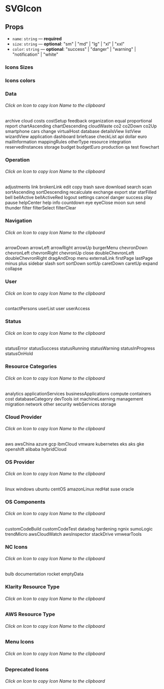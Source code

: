 
<Meta title="Components/SVGIcon" component={SVGIcon} />

# SVGIcon

## Props

- `name`: `string` — **required**
- `size`: `string` — **optional**: "sm" | "md" | "lg" | "xl" | "xxl"
- `color`: `string` — **optional**: "success" | "danger" | "warning" | "notification" | "white"

### Icons Sizes

<Canvas>
  <Story name="size">
    <Flex justifyContent="space-evenly">
      <SVGIcon name="dashboard" size="sm" />
      <SVGIcon name="dashboard" />
      <SVGIcon name="dashboard" size="lg" />
      <SVGIcon name="dashboard" size="xl" />
      <SVGIcon name="dashboard" size="xxl" />
    </Flex>
  </Story>
</Canvas>

### Icons colors

<Canvas>
  <Story name="colors">
    <Flex justifyContent="space-evenly">
      <SVGIcon name="dashboard" />
      <SVGIcon name="dashboard" color="success" />
      <SVGIcon name="dashboard" color="danger" />
      <SVGIcon name="dashboard" color="warning" />
      <SVGIcon name="dashboard" color="notification" />
    </Flex>
  </Story>
</Canvas>

### Data

###### Click on Icon to copy Icon Name to the clipboard

<Canvas>
  <Story name="data">
    <Flex justifyContent="space-evenly">
      <CopyToClipboard text="archive">
        <Flex flexDirection="column">
          <SVGIcon name="archive" />
          <Text size="xs" mt=".25rem">
            archive
          </Text>
        </Flex>
      </CopyToClipboard>
      <CopyToClipboard text="cloud">
        <Flex flexDirection="column">
          <SVGIcon name="cloud" />
          <Text size="xs" mt=".25rem">
            cloud
          </Text>
        </Flex>
      </CopyToClipboard>
      <CopyToClipboard text="costs">
        <Flex flexDirection="column">
          <SVGIcon name="costs" />
          <Text size="xs" mt=".25rem">
            costs
          </Text>
        </Flex>
      </CopyToClipboard>
      <CopyToClipboard text="costSetup">
        <Flex flexDirection="column">
          <SVGIcon name="costSetup" />
          <Text size="xs" mt=".25rem">
            costSetup
          </Text>
        </Flex>
      </CopyToClipboard>
      <CopyToClipboard text="feedback">
        <Flex flexDirection="column">
          <SVGIcon name="feedback" />
          <Text size="xs" mt=".25rem">
            feedback
          </Text>
        </Flex>
      </CopyToClipboard>
      <CopyToClipboard text="organization">
        <Flex flexDirection="column">
          <SVGIcon name="organization" />
          <Text size="xs" mt=".25rem">
            organization
          </Text>
        </Flex>
      </CopyToClipboard>
      <CopyToClipboard text="equal">
        <Flex flexDirection="column">
          <SVGIcon name="equal" />
          <Text size="xs" mt=".25rem">
            equal
          </Text>
        </Flex>
      </CopyToClipboard>
      <CopyToClipboard text="proportional">
        <Flex flexDirection="column">
          <SVGIcon name="proportional" />
          <Text size="xs" mt=".25rem">
            proportional
          </Text>
        </Flex>
      </CopyToClipboard>
      <CopyToClipboard text="report">
        <Flex flexDirection="column">
          <SVGIcon name="report" />
          <Text size="xs" mt=".25rem">
            report
          </Text>
        </Flex>
      </CopyToClipboard>
      <CopyToClipboard text="chartAscending">
        <Flex flexDirection="column">
          <SVGIcon name="chartAscending" />
          <Text size="xs" mt=".25rem">
            chartAscending
          </Text>
        </Flex>
      </CopyToClipboard>
    </Flex>
    <Flex justifyContent="space-evenly">
      <CopyToClipboard text="chartDescending">
        <Flex flexDirection="column">
          <SVGIcon name="chartDescending" />
          <Text size="xs" mt=".25rem">
            chartDescending
          </Text>
        </Flex>
      </CopyToClipboard>
      <CopyToClipboard text="cloudWaste">
        <Flex flexDirection="column">
          <SVGIcon name="cloudWaste" />
          <Text size="xs" mt=".25rem">
            cloudWaste
          </Text>
        </Flex>
      </CopyToClipboard>
      <CopyToClipboard text="co2">
        <Flex flexDirection="column">
          <SVGIcon name="co2" />
          <Text size="xs" mt=".25rem">
            co2
          </Text>
        </Flex>
      </CopyToClipboard>
      <CopyToClipboard text="co2Down">
        <Flex flexDirection="column">
          <SVGIcon name="co2Down" />
          <Text size="xs" mt=".25rem">
            co2Down
          </Text>
        </Flex>
      </CopyToClipboard>
      <CopyToClipboard text="co2Up">
        <Flex flexDirection="column">
          <SVGIcon name="co2Up" />
          <Text size="xs" mt=".25rem">
            co2Up
          </Text>
        </Flex>
      </CopyToClipboard>
      <CopyToClipboard text="smartphone">
        <Flex flexDirection="column">
          <SVGIcon name="smartphone" />
          <Text size="xs" mt=".25rem">
            smartphone
          </Text>
        </Flex>
      </CopyToClipboard>
      <CopyToClipboard text="cars">
        <Flex flexDirection="column">
          <SVGIcon name="cars" />
          <Text size="xs" mt=".25rem">
            cars
          </Text>
        </Flex>
      </CopyToClipboard>
      <CopyToClipboard text="change">
        <Flex flexDirection="column">
          <SVGIcon name="change" />
          <Text size="xs" mt=".25rem">
            change
          </Text>
        </Flex>
      </CopyToClipboard>
      <CopyToClipboard text="virtualHost">
        <Flex flexDirection="column">
          <SVGIcon name="virtualHost" />
          <Text size="xs" mt=".25rem">
            virtualHost
          </Text>
        </Flex>
      </CopyToClipboard>
      <CopyToClipboard text="database">
        <Flex flexDirection="column">
          <SVGIcon name="database" />
          <Text size="xs" mt=".25rem">
            database
          </Text>
        </Flex>
      </CopyToClipboard>
    </Flex>
    <Flex justifyContent="space-evenly">
      <CopyToClipboard text="detailsView">
        <Flex flexDirection="column">
          <SVGIcon name="detailsView" />
          <Text size="xs" mt=".25rem">
            detailsView
          </Text>
        </Flex>
      </CopyToClipboard>
      <CopyToClipboard text="listView">
        <Flex flexDirection="column">
          <SVGIcon name="listView" />
          <Text size="xs" mt=".25rem">
            listView
          </Text>
        </Flex>
      </CopyToClipboard>
      <CopyToClipboard text="wizardView">
        <Flex flexDirection="column">
          <SVGIcon name="wizardView" />
          <Text size="xs" mt=".25rem">
            wizardView
          </Text>
        </Flex>
      </CopyToClipboard>
      <CopyToClipboard text="application">
        <Flex flexDirection="column">
          <SVGIcon name="application" />
          <Text size="xs" mt=".25rem">
            application
          </Text>
        </Flex>
      </CopyToClipboard>
      <CopyToClipboard text="dashboard">
        <Flex flexDirection="column">
          <SVGIcon name="dashboard" />
          <Text size="xs" mt=".25rem">
            dashboard
          </Text>
        </Flex>
      </CopyToClipboard>
      <CopyToClipboard text="briefcase">
        <Flex flexDirection="column">
          <SVGIcon name="briefcase" />
          <Text size="xs" mt=".25rem">
            briefcase
          </Text>
        </Flex>
      </CopyToClipboard>
      <CopyToClipboard text="checkList">
        <Flex flexDirection="column">
          <SVGIcon name="checkList" />
          <Text size="xs" mt=".25rem">
            checkList
          </Text>
        </Flex>
      </CopyToClipboard>
      <CopyToClipboard text="api">
        <Flex flexDirection="column">
          <SVGIcon name="api" />
          <Text size="xs" mt=".25rem">
            api
          </Text>
        </Flex>
      </CopyToClipboard>
      <CopyToClipboard text="dollar">
        <Flex flexDirection="column">
          <SVGIcon name="dollar" />
          <Text size="xs" mt=".25rem">
            dollar
          </Text>
        </Flex>
      </CopyToClipboard>
      <CopyToClipboard text="euro">
        <Flex flexDirection="column">
          <SVGIcon name="euro" />
          <Text size="xs" mt=".25rem">
            euro
          </Text>
        </Flex>
      </CopyToClipboard>
    </Flex>
    <Flex justifyContent="space-evenly">
      <CopyToClipboard text="mailInformation">
        <Flex flexDirection="column">
          <SVGIcon name="mailInformation" />
          <Text size="xs" mt=".25rem">
            mailInformation
          </Text>
        </Flex>
      </CopyToClipboard>
      <CopyToClipboard text="mappingRules">
        <Flex flexDirection="column">
          <SVGIcon name="mappingRules" />
          <Text size="xs" mt=".25rem">
            mappingRules
          </Text>
        </Flex>
      </CopyToClipboard>
      <CopyToClipboard text="otherType">
        <Flex flexDirection="column">
          <SVGIcon name="otherType" />
          <Text size="xs" mt=".25rem">
            otherType
          </Text>
        </Flex>
      </CopyToClipboard>
      <CopyToClipboard text="resource">
        <Flex flexDirection="column">
          <SVGIcon name="resource" />
          <Text size="xs" mt=".25rem">
            resource
          </Text>
        </Flex>
      </CopyToClipboard>
      <CopyToClipboard text="integration">
        <Flex flexDirection="column">
          <SVGIcon name="integration" />
          <Text size="xs" mt=".25rem">
            integration
          </Text>
        </Flex>
      </CopyToClipboard>
      <CopyToClipboard text="reservedInstances">
        <Flex flexDirection="column">
          <SVGIcon name="reservedInstances" />
          <Text size="xs" mt=".25rem">
            reservedInstances
          </Text>
        </Flex>
      </CopyToClipboard>
      <CopyToClipboard text="storage">
        <Flex flexDirection="column">
          <SVGIcon name="storage" />
          <Text size="xs" mt=".25rem">
            storage
          </Text>
        </Flex>
      </CopyToClipboard>
      <CopyToClipboard text="budget">
        <Flex flexDirection="column">
          <SVGIcon name="budget" />
          <Text size="xs" mt=".25rem">
            budget
          </Text>
        </Flex>
      </CopyToClipboard>
      <CopyToClipboard text="budgetEuro">
        <Flex flexDirection="column">
          <SVGIcon name="budgetEuro" />
          <Text size="xs" mt=".25rem">
            budgetEuro
          </Text>
        </Flex>
      </CopyToClipboard>
      <CopyToClipboard text="production">
        <Flex flexDirection="column">
          <SVGIcon name="production" />
          <Text size="xs" mt=".25rem">
            production
          </Text>
        </Flex>
      </CopyToClipboard>
    </Flex>
    <Flex justifyContent="space-evenly">
      <CopyToClipboard text="qa">
        <Flex flexDirection="column">
          <SVGIcon name="qa" />
          <Text size="xs" mt=".25rem">
            qa
          </Text>
        </Flex>
      </CopyToClipboard>
      <CopyToClipboard text="test">
        <Flex flexDirection="column">
          <SVGIcon name="test" />
          <Text size="xs" mt=".25rem">
            test
          </Text>
        </Flex>
      </CopyToClipboard>
      <CopyToClipboard text="flowchart">
        <Flex flexDirection="column">
          <SVGIcon name="flowchart" />
          <Text size="xs" mt=".25rem">
            flowchart
          </Text>
        </Flex>
      </CopyToClipboard>
    </Flex>
  </Story>
</Canvas>

### Operation

###### Click on Icon to copy Icon Name to the clipboard

<Canvas>
  <Story name="formatting">
    <Flex justifyContent="space-evenly">
      <CopyToClipboard text="adjustments">
        <Flex flexDirection="column">
          <SVGIcon name="adjustments" />
          <Text size="xs" mt=".25rem">
            adjustments
          </Text>
        </Flex>
      </CopyToClipboard>
      <CopyToClipboard text="link">
        <Flex flexDirection="column">
          <SVGIcon name="link" />
          <Text size="xs" mt=".25rem">
            link
          </Text>
        </Flex>
      </CopyToClipboard>
      <CopyToClipboard text="brokenLink">
        <Flex flexDirection="column">
          <SVGIcon name="brokenLink" />
          <Text size="xs" mt=".25rem">
            brokenLink
          </Text>
        </Flex>
      </CopyToClipboard>
      <CopyToClipboard text="edit">
        <Flex flexDirection="column">
          <SVGIcon name="edit" />
          <Text size="xs" mt=".25rem">
            edit
          </Text>
        </Flex>
      </CopyToClipboard>
      <CopyToClipboard text="copy">
        <Flex flexDirection="column">
          <SVGIcon name="copy" />
          <Text size="xs" mt=".25rem">
            copy
          </Text>
        </Flex>
      </CopyToClipboard>
      <CopyToClipboard text="trash">
        <Flex flexDirection="column">
          <SVGIcon name="trash" />
          <Text size="xs" mt=".25rem">
            trash
          </Text>
        </Flex>
      </CopyToClipboard>
      <CopyToClipboard text="save">
        <Flex flexDirection="column">
          <SVGIcon name="save" />
          <Text size="xs" mt=".25rem">
            save
          </Text>
        </Flex>
      </CopyToClipboard>
      <CopyToClipboard text="download">
        <Flex flexDirection="column">
          <SVGIcon name="download" />
          <Text size="xs" mt=".25rem">
            download
          </Text>
        </Flex>
      </CopyToClipboard>
      <CopyToClipboard text="search">
        <Flex flexDirection="column">
          <SVGIcon name="search" />
          <Text size="xs" mt=".25rem">
            search
          </Text>
        </Flex>
      </CopyToClipboard>
      <CopyToClipboard text="scan">
        <Flex flexDirection="column">
          <SVGIcon name="scan" />
          <Text size="xs" mt=".25rem">
            scan
          </Text>
        </Flex>
      </CopyToClipboard>
    </Flex>
    <Flex justifyContent="space-evenly">
      <CopyToClipboard text="sortAscending">
        <Flex flexDirection="column">
          <SVGIcon name="sortAscending" />
          <Text size="xs" mt=".25rem">
            sortAscending
          </Text>
        </Flex>
      </CopyToClipboard>
      <CopyToClipboard text="sortDescending">
        <Flex flexDirection="column">
          <SVGIcon name="sortDescending" />
          <Text size="xs" mt=".25rem">
            sortDescending
          </Text>
        </Flex>
      </CopyToClipboard>
      <CopyToClipboard text="recalculate">
        <Flex flexDirection="column">
          <SVGIcon name="recalculate" />
          <Text size="xs" mt=".25rem">
            recalculate
          </Text>
        </Flex>
      </CopyToClipboard>
      <CopyToClipboard text="exchange">
        <Flex flexDirection="column">
          <SVGIcon name="exchange" />
          <Text size="xs" mt=".25rem">
            exchange
          </Text>
        </Flex>
      </CopyToClipboard>
      <CopyToClipboard text="export">
        <Flex flexDirection="column">
          <SVGIcon name="export" />
          <Text size="xs" mt=".25rem">
            export
          </Text>
        </Flex>
      </CopyToClipboard>
      <CopyToClipboard text="star">
        <Flex flexDirection="column">
          <SVGIcon name="star" />
          <Text size="xs" mt=".25rem">
            star
          </Text>
        </Flex>
      </CopyToClipboard>
      <CopyToClipboard text="starFilled">
        <Flex flexDirection="column">
          <SVGIcon name="starFilled" />
          <Text size="xs" mt=".25rem">
            starFilled
          </Text>
        </Flex>
      </CopyToClipboard>
      <CopyToClipboard text="bell">
        <Flex flexDirection="column">
          <SVGIcon name="bell" />
          <Text size="xs" mt=".25rem">
            bell
          </Text>
        </Flex>
      </CopyToClipboard>
      <CopyToClipboard text="bellActive">
        <Flex flexDirection="column">
          <SVGIcon name="bellActive" />
          <Text size="xs" mt=".25rem">
            bellActive
          </Text>
        </Flex>
      </CopyToClipboard>
      <CopyToClipboard text="bellActiveRed">
        <Flex flexDirection="column">
          <SVGIcon name="bellActiveRed" />
          <Text size="xs" mt=".25rem">
            bellActiveRed
          </Text>
        </Flex>
      </CopyToClipboard>
    </Flex>
    <Flex justifyContent="space-evenly">
      <CopyToClipboard text="logout">
        <Flex flexDirection="column">
          <SVGIcon name="logout" />
          <Text size="xs" mt=".25rem">
            logout
          </Text>
        </Flex>
      </CopyToClipboard>
      <CopyToClipboard text="settings">
        <Flex flexDirection="column">
          <SVGIcon name="settings" />
          <Text size="xs" mt=".25rem">
            settings
          </Text>
        </Flex>
      </CopyToClipboard>
      <CopyToClipboard text="cancel">
        <Flex flexDirection="column">
          <SVGIcon name="cancel" />
          <Text size="xs" mt=".25rem">
            cancel
          </Text>
        </Flex>
      </CopyToClipboard>
      <CopyToClipboard text="danger">
        <Flex flexDirection="column">
          <SVGIcon name="danger" />
          <Text size="xs" mt=".25rem">
            danger
          </Text>
        </Flex>
      </CopyToClipboard>
      <CopyToClipboard text="success">
        <Flex flexDirection="column">
          <SVGIcon name="success" />
          <Text size="xs" mt=".25rem">
            success
          </Text>
        </Flex>
      </CopyToClipboard>
      <CopyToClipboard text="play">
        <Flex flexDirection="column">
          <SVGIcon name="play" />
          <Text size="xs" mt=".25rem">
            play
          </Text>
        </Flex>
      </CopyToClipboard>
      <CopyToClipboard text="pause">
        <Flex flexDirection="column">
          <SVGIcon name="pause" />
          <Text size="xs" mt=".25rem">
            pause
          </Text>
        </Flex>
      </CopyToClipboard>
      <CopyToClipboard text="helpCenter">
        <Flex flexDirection="column">
          <SVGIcon name="helpCenter" />
          <Text size="xs" mt=".25rem">
            helpCenter
          </Text>
        </Flex>
      </CopyToClipboard>
      <CopyToClipboard text="help">
        <Flex flexDirection="column">
          <SVGIcon name="help" />
          <Text size="xs" mt=".25rem">
            help
          </Text>
        </Flex>
      </CopyToClipboard>
      <CopyToClipboard text="info">
        <Flex flexDirection="column">
          <SVGIcon name="info" />
          <Text size="xs" mt=".25rem">
            info
          </Text>
        </Flex>
      </CopyToClipboard>
    </Flex>
    <Flex justifyContent="space-evenly">
      <CopyToClipboard text="countdown">
        <Flex flexDirection="column">
          <SVGIcon name="countdown" />
          <Text size="xs" mt=".25rem">
            countdown
          </Text>
        </Flex>
      </CopyToClipboard>
      <CopyToClipboard text="eye">
        <Flex flexDirection="column">
          <SVGIcon name="eye" />
          <Text size="xs" mt=".25rem">
            eye
          </Text>
        </Flex>
      </CopyToClipboard>
      <CopyToClipboard text="eyeClose">
        <Flex flexDirection="column">
          <SVGIcon name="eyeClose" />
          <Text size="xs" mt=".25rem">
            eyeClose
          </Text>
        </Flex>
      </CopyToClipboard>
      <CopyToClipboard text="moon">
        <Flex flexDirection="column">
          <SVGIcon name="moon" />
          <Text size="xs" mt=".25rem">
            moon
          </Text>
        </Flex>
      </CopyToClipboard>
      <CopyToClipboard text="sun">
        <Flex flexDirection="column">
          <SVGIcon name="sun" />
          <Text size="xs" mt=".25rem">
            sun
          </Text>
        </Flex>
      </CopyToClipboard>
      <CopyToClipboard text="send">
        <Flex flexDirection="column">
          <SVGIcon name="send" />
          <Text size="xs" mt=".25rem">
            send
          </Text>
        </Flex>
      </CopyToClipboard>
      <CopyToClipboard text="thunder">
        <Flex flexDirection="column">
          <SVGIcon name="thunder" />
          <Text size="xs" mt=".25rem">
            thunder
          </Text>
        </Flex>
      </CopyToClipboard>
      <CopyToClipboard text="filter">
        <Flex flexDirection="column">
          <SVGIcon name="filter" />
          <Text size="xs" mt=".25rem">
            filter
          </Text>
        </Flex>
      </CopyToClipboard>
      <CopyToClipboard text="filterSelect">
        <Flex flexDirection="column">
          <SVGIcon name="filterSelect" />
          <Text size="xs" mt=".25rem">
            filterSelect
          </Text>
        </Flex>
      </CopyToClipboard>
      <CopyToClipboard text="filterClear">
        <Flex flexDirection="column">
          <SVGIcon name="filterClear" />
          <Text size="xs" mt=".25rem">
            filterClear
          </Text>
        </Flex>
      </CopyToClipboard>
    </Flex>
  </Story>
</Canvas>

### Navigation

###### Click on Icon to copy Icon Name to the clipboard

<Canvas>
  <Story name="navigation">
    <Flex justifyContent="space-evenly">
      <CopyToClipboard text="arrowDown">
        <Flex flexDirection="column">
          <SVGIcon name="arrowDown" />
          <Text size="xs" mt=".25rem">
            arrowDown
          </Text>
        </Flex>
      </CopyToClipboard>
      <CopyToClipboard text="arrowLeft">
        <Flex flexDirection="column">
          <SVGIcon name="arrowLeft" />
          <Text size="xs" mt=".25rem">
            arrowLeft
          </Text>
        </Flex>
      </CopyToClipboard>
      <CopyToClipboard text="arrowRight">
        <Flex flexDirection="column">
          <SVGIcon name="arrowRight" />
          <Text size="xs" mt=".25rem">
            arrowRight
          </Text>
        </Flex>
      </CopyToClipboard>
      <CopyToClipboard text="arrowUp">
        <Flex flexDirection="column">
          <SVGIcon name="arrowUp" />
          <Text size="xs" mt=".25rem">
            arrowUp
          </Text>
        </Flex>
      </CopyToClipboard>
      <CopyToClipboard text="burgerMenu">
        <Flex flexDirection="column">
          <SVGIcon name="burgerMenu" />
          <Text size="xs" mt=".25rem">
            burgerMenu
          </Text>
        </Flex>
      </CopyToClipboard>
      <CopyToClipboard text="chevronDown">
        <Flex flexDirection="column">
          <SVGIcon name="chevronDown" />
          <Text size="xs" mt=".25rem">
            chevronDown
          </Text>
        </Flex>
      </CopyToClipboard>
      <CopyToClipboard text="chevronLeft">
        <Flex flexDirection="column">
          <SVGIcon name="chevronLeft" />
          <Text size="xs" mt=".25rem">
            chevronLeft
          </Text>
        </Flex>
      </CopyToClipboard>
      <CopyToClipboard text="chevronRight">
        <Flex flexDirection="column">
          <SVGIcon name="chevronRight" />
          <Text size="xs" mt=".25rem">
            chevronRight
          </Text>
        </Flex>
      </CopyToClipboard>
      <CopyToClipboard text="chevronUp">
        <Flex flexDirection="column">
          <SVGIcon name="chevronUp" />
          <Text size="xs" mt=".25rem">
            chevronUp
          </Text>
        </Flex>
      </CopyToClipboard>
      <CopyToClipboard text="close">
        <Flex flexDirection="column">
          <SVGIcon name="close" />
          <Text size="xs" mt=".25rem">
            close
          </Text>
        </Flex>
      </CopyToClipboard>
    </Flex>
    <Flex justifyContent="space-evenly">
      <CopyToClipboard text="doubleChevronLeft">
        <Flex flexDirection="column">
          <SVGIcon name="doubleChevronLeft" />
          <Text size="xs" mt=".25rem">
            doubleChevronLeft
          </Text>
        </Flex>
      </CopyToClipboard>
      <CopyToClipboard text="doubleChevronRight">
        <Flex flexDirection="column">
          <SVGIcon name="doubleChevronRight" />
          <Text size="xs" mt=".25rem">
            doubleChevronRight
          </Text>
        </Flex>
      </CopyToClipboard>
      <CopyToClipboard text="dragAndDrop">
        <Flex flexDirection="column">
          <SVGIcon name="dragAndDrop" />
          <Text size="xs" mt=".25rem">
            dragAndDrop
          </Text>
        </Flex>
      </CopyToClipboard>
      <CopyToClipboard text="menu">
        <Flex flexDirection="column">
          <SVGIcon name="menu" />
          <Text size="xs" mt=".25rem">
            menu
          </Text>
        </Flex>
      </CopyToClipboard>
      <CopyToClipboard text="externalLink">
        <Flex flexDirection="column">
          <SVGIcon name="externalLink" />
          <Text size="xs" mt=".25rem">
            externalLink
          </Text>
        </Flex>
      </CopyToClipboard>
      <CopyToClipboard text="firstPage">
        <Flex flexDirection="column">
          <SVGIcon name="firstPage" />
          <Text size="xs" mt=".25rem">
            firstPage
          </Text>
        </Flex>
      </CopyToClipboard>
      <CopyToClipboard text="lastPage">
        <Flex flexDirection="column">
          <SVGIcon name="lastPage" />
          <Text size="xs" mt=".25rem">
            lastPage
          </Text>
        </Flex>
      </CopyToClipboard>
      <CopyToClipboard text="minus">
        <Flex flexDirection="column">
          <SVGIcon name="minus" />
          <Text size="xs" mt=".25rem">
            minus
          </Text>
        </Flex>
      </CopyToClipboard>
      <CopyToClipboard text="plus">
        <Flex flexDirection="column">
          <SVGIcon name="plus" />
          <Text size="xs" mt=".25rem">
            plus
          </Text>
        </Flex>
      </CopyToClipboard>
      <CopyToClipboard text="sidebar">
        <Flex flexDirection="column">
          <SVGIcon name="sidebar" />
          <Text size="xs" mt=".25rem">
            sidebar
          </Text>
        </Flex>
      </CopyToClipboard>
    </Flex>
    <Flex justifyContent="space-evenly">
      <CopyToClipboard text="slash">
        <Flex flexDirection="column">
          <SVGIcon name="slash" />
          <Text size="xs" mt=".25rem">
            slash
          </Text>
        </Flex>
      </CopyToClipboard>
      <CopyToClipboard text="sort">
        <Flex flexDirection="column">
          <SVGIcon name="sort" />
          <Text size="xs" mt=".25rem">
            sort
          </Text>
        </Flex>
      </CopyToClipboard>
      <CopyToClipboard text="sortDown">
        <Flex flexDirection="column">
          <SVGIcon name="sortDown" />
          <Text size="xs" mt=".25rem">
            sortDown
          </Text>
        </Flex>
      </CopyToClipboard>
      <CopyToClipboard text="sortUp">
        <Flex flexDirection="column">
          <SVGIcon name="sortUp" />
          <Text size="xs" mt=".25rem">
            sortUp
          </Text>
        </Flex>
      </CopyToClipboard>
      <CopyToClipboard text="caretDown">
        <Flex flexDirection="column">
          <SVGIcon name="caretDown" />
          <Text size="xs" mt=".25rem">
            caretDown
          </Text>
        </Flex>
      </CopyToClipboard>
      <CopyToClipboard text="caretUp">
        <Flex flexDirection="column">
          <SVGIcon name="caretUp" />
          <Text size="xs" mt=".25rem">
            caretUp
          </Text>
        </Flex>
      </CopyToClipboard>
      <CopyToClipboard text="expand">
        <Flex flexDirection="column">
          <SVGIcon name="expand" />
          <Text size="xs" mt=".25rem">
            expand
          </Text>
        </Flex>
      </CopyToClipboard>
      <CopyToClipboard text="collapse">
        <Flex flexDirection="column">
          <SVGIcon name="collapse" />
          <Text size="xs" mt=".25rem">
            collapse
          </Text>
        </Flex>
      </CopyToClipboard>
    </Flex>
  </Story>
</Canvas>

### User

###### Click on Icon to copy Icon Name to the clipboard

<Canvas>
  <Story name="user">
    <Flex justifyContent="space-evenly">
      <CopyToClipboard text="contactPersons">
        <Flex flexDirection="column">
          <SVGIcon name="contactPersons" />
          <Text size="xs" mt=".25rem">
            contactPersons
          </Text>
        </Flex>
      </CopyToClipboard>
      <CopyToClipboard text="userList">
        <Flex flexDirection="column">
          <SVGIcon name="userList" />
          <Text size="xs" mt=".25rem">
            userList
          </Text>
        </Flex>
      </CopyToClipboard>
      <CopyToClipboard text="user">
        <Flex flexDirection="column">
          <SVGIcon name="user" />
          <Text size="xs" mt=".25rem">
            user
          </Text>
        </Flex>
      </CopyToClipboard>
      <CopyToClipboard text="userAccess">
        <Flex flexDirection="column">
          <SVGIcon name="userAccess" />
          <Text size="xs" mt=".25rem">
            userAccess
          </Text>
        </Flex>
      </CopyToClipboard>
    </Flex>
  </Story>
</Canvas>

### Status

###### Click on Icon to copy Icon Name to the clipboard

<Canvas>
  <Story name="status">
    <Flex justifyContent="space-evenly">
      <CopyToClipboard text="statusError">
        <Flex flexDirection="column">
          <SVGIcon name="statusError" />
          <Text size="xs" mt=".25rem">
            statusError
          </Text>
        </Flex>
      </CopyToClipboard>
      <CopyToClipboard text="statusSuccess">
        <Flex flexDirection="column">
          <SVGIcon name="statusSuccess" />
          <Text size="xs" mt=".25rem">
            statusSuccess
          </Text>
        </Flex>
      </CopyToClipboard>
      <CopyToClipboard text="statusRunning">
        <Flex flexDirection="column">
          <SVGIcon name="statusRunning" />
          <Text size="xs" mt=".25rem">
            statusRunning
          </Text>
        </Flex>
      </CopyToClipboard>
      <CopyToClipboard text="statusWarning">
        <Flex flexDirection="column">
          <SVGIcon name="statusWarning" />
          <Text size="xs" mt=".25rem">
            statusWarning
          </Text>
        </Flex>
      </CopyToClipboard>
      <CopyToClipboard text="statusInProgress">
        <Flex flexDirection="column">
          <SVGIcon name="statusInProgress" />
          <Text size="xs" mt=".25rem">
            statusInProgress
          </Text>
        </Flex>
      </CopyToClipboard>
      <CopyToClipboard text="statusOnHold">
        <Flex flexDirection="column">
          <SVGIcon name="statusOnHold" />
          <Text size="xs" mt=".25rem">
            statusOnHold
          </Text>
        </Flex>
      </CopyToClipboard>
    </Flex>
  </Story>
</Canvas>

### Resource Categories

###### Click on Icon to copy Icon Name to the clipboard

<Canvas>
  <Story name="resourceCategories">
    <Flex justifyContent="space-evenly">
      <CopyToClipboard text="analytics">
        <Flex flexDirection="column">
          <SVGIcon name="analytics" />
          <Text size="xs" mt=".25rem">
            analytics
          </Text>
        </Flex>
      </CopyToClipboard>
      <CopyToClipboard text="applicationServices">
        <Flex flexDirection="column">
          <SVGIcon name="applicationServices" />
          <Text size="xs" mt=".25rem">
            applicationServices
          </Text>
        </Flex>
      </CopyToClipboard>
      <CopyToClipboard text="businessApplications">
        <Flex flexDirection="column">
          <SVGIcon name="businessApplications" />
          <Text size="xs" mt=".25rem">
            businessApplications
          </Text>
        </Flex>
      </CopyToClipboard>
      <CopyToClipboard text="compute">
        <Flex flexDirection="column">
          <SVGIcon name="compute" />
          <Text size="xs" mt=".25rem">
            compute
          </Text>
        </Flex>
      </CopyToClipboard>
      <CopyToClipboard text="containers">
        <Flex flexDirection="column">
          <SVGIcon name="containers" />
          <Text size="xs" mt=".25rem">
            containers
          </Text>
        </Flex>
      </CopyToClipboard>
      <CopyToClipboard text="cost">
        <Flex flexDirection="column">
          <SVGIcon name="cost" />
          <Text size="xs" mt=".25rem">
            cost
          </Text>
        </Flex>
      </CopyToClipboard>
      <CopyToClipboard text="databaseCategory">
        <Flex flexDirection="column">
          <SVGIcon name="databaseCategory" />
          <Text size="xs" mt=".25rem">
            databaseCategory
          </Text>
        </Flex>
      </CopyToClipboard>
      <CopyToClipboard text="devTools">
        <Flex flexDirection="column">
          <SVGIcon name="devTools" />
          <Text size="xs" mt=".25rem">
            devTools
          </Text>
        </Flex>
      </CopyToClipboard>
      <CopyToClipboard text="iot">
        <Flex flexDirection="column">
          <SVGIcon name="iot" />
          <Text size="xs" mt=".25rem">
            iot
          </Text>
        </Flex>
      </CopyToClipboard>
      <CopyToClipboard text="machineLearning">
        <Flex flexDirection="column">
          <SVGIcon name="machineLearning" />
          <Text size="xs" mt=".25rem">
            machineLearning
          </Text>
        </Flex>
      </CopyToClipboard>
    </Flex>
    <Flex justifyContent="space-evenly">
      <CopyToClipboard text="management">
        <Flex flexDirection="column">
          <SVGIcon name="management" />
          <Text size="xs" mt=".25rem">
            management
          </Text>
        </Flex>
      </CopyToClipboard>
      <CopyToClipboard text="migration">
        <Flex flexDirection="column">
          <SVGIcon name="migration" />
          <Text size="xs" mt=".25rem">
            migration
          </Text>
        </Flex>
      </CopyToClipboard>
      <CopyToClipboard text="network">
        <Flex flexDirection="column">
          <SVGIcon name="network" />
          <Text size="xs" mt=".25rem">
            network
          </Text>
        </Flex>
      </CopyToClipboard>
      <CopyToClipboard text="other">
        <Flex flexDirection="column">
          <SVGIcon name="other" />
          <Text size="xs" mt=".25rem">
            other
          </Text>
        </Flex>
      </CopyToClipboard>
      <CopyToClipboard text="security">
        <Flex flexDirection="column">
          <SVGIcon name="security" />
          <Text size="xs" mt=".25rem">
            security
          </Text>
        </Flex>
      </CopyToClipboard>
      <CopyToClipboard text="webServices">
        <Flex flexDirection="column">
          <SVGIcon name="webServices" />
          <Text size="xs" mt=".25rem">
            webServices
          </Text>
        </Flex>
      </CopyToClipboard>
      <CopyToClipboard text="storage">
        <Flex flexDirection="column">
          <SVGIcon name="storage" />
          <Text size="xs" mt=".25rem">
            storage
          </Text>
        </Flex>
      </CopyToClipboard>
    </Flex>
  </Story>
</Canvas>

### Cloud Provider

###### Click on Icon to copy Icon Name to the clipboard

<Canvas>
  <Story name="cloudProvider">
    <Flex justifyContent="space-evenly">
      <CopyToClipboard text="aws">
        <Flex flexDirection="column">
          <SVGIcon name="aws" />
          <Text size="xs" mt=".25rem">
            aws
          </Text>
        </Flex>
      </CopyToClipboard>
      <CopyToClipboard text="awsChina">
        <Flex flexDirection="column">
          <SVGIcon name="awsChina" />
          <Text size="xs" mt=".25rem">
            awsChina
          </Text>
        </Flex>
      </CopyToClipboard>
      <CopyToClipboard text="azure">
        <Flex flexDirection="column">
          <SVGIcon name="azure" />
          <Text size="xs" mt=".25rem">
            azure
          </Text>
        </Flex>
      </CopyToClipboard>
      <CopyToClipboard text="gcp">
        <Flex flexDirection="column">
          <SVGIcon name="gcp" />
          <Text size="xs" mt=".25rem">
            gcp
          </Text>
        </Flex>
      </CopyToClipboard>
      <CopyToClipboard text="ibmCloud">
        <Flex flexDirection="column">
          <SVGIcon name="ibmCloud" />
          <Text size="xs" mt=".25rem">
            ibmCloud
          </Text>
        </Flex>
      </CopyToClipboard>
      <CopyToClipboard text="vmware">
        <Flex flexDirection="column">
          <SVGIcon name="vmware" />
          <Text size="xs" mt=".25rem">
            vmware
          </Text>
        </Flex>
      </CopyToClipboard>
      <CopyToClipboard text="kubernetes">
        <Flex flexDirection="column">
          <SVGIcon name="kubernetes" />
          <Text size="xs" mt=".25rem">
            kubernetes
          </Text>
        </Flex>
      </CopyToClipboard>
      <CopyToClipboard text="eks">
        <Flex flexDirection="column">
          <SVGIcon name="eks" />
          <Text size="xs" mt=".25rem">
            eks
          </Text>
        </Flex>
      </CopyToClipboard>
      <CopyToClipboard text="aks">
        <Flex flexDirection="column">
          <SVGIcon name="aks" />
          <Text size="xs" mt=".25rem">
            aks
          </Text>
        </Flex>
      </CopyToClipboard>
      <CopyToClipboard text="gke">
        <Flex flexDirection="column">
          <SVGIcon name="gke" />
          <Text size="xs" mt=".25rem">
            gke
          </Text>
        </Flex>
      </CopyToClipboard>
      <CopyToClipboard text="openshift">
        <Flex flexDirection="column">
          <SVGIcon name="openshift" />
          <Text size="xs" mt=".25rem">
            openshift
          </Text>
        </Flex>
      </CopyToClipboard>
      <CopyToClipboard text="alibaba">
        <Flex flexDirection="column">
          <SVGIcon name="alibaba" />
          <Text size="xs" mt=".25rem">
            alibaba
          </Text>
        </Flex>
      </CopyToClipboard>
      <CopyToClipboard text="hybridCloud">
        <Flex flexDirection="column">
          <SVGIcon name="hybridCloud" />
          <Text size="xs" mt=".25rem">
            hybridCloud
          </Text>
        </Flex>
      </CopyToClipboard>
    </Flex>
  </Story>
</Canvas>

### OS Provider

###### Click on Icon to copy Icon Name to the clipboard

<Canvas>
  <Story name="osProvider">
    <Flex justifyContent="space-evenly">
      <CopyToClipboard text="linux">
        <Flex flexDirection="column">
          <SVGIcon name="linux" />
          <Text size="xs" mt=".25rem">
            linux
          </Text>
        </Flex>
      </CopyToClipboard>
      <CopyToClipboard text="windows">
        <Flex flexDirection="column">
          <SVGIcon name="windows" />
          <Text size="xs" mt=".25rem">
            windows
          </Text>
        </Flex>
      </CopyToClipboard>
      <CopyToClipboard text="ubuntu">
        <Flex flexDirection="column">
          <SVGIcon name="ubuntu" />
          <Text size="xs" mt=".25rem">
            ubuntu
          </Text>
        </Flex>
      </CopyToClipboard>
      <CopyToClipboard text="centOS">
        <Flex flexDirection="column">
          <SVGIcon name="centOS" />
          <Text size="xs" mt=".25rem">
            centOS
          </Text>
        </Flex>
      </CopyToClipboard>
      <CopyToClipboard text="amazonLinux">
        <Flex flexDirection="column">
          <SVGIcon name="amazonLinux" />
          <Text size="xs" mt=".25rem">
            amazonLinux
          </Text>
        </Flex>
      </CopyToClipboard>
      <CopyToClipboard text="redHat">
        <Flex flexDirection="column">
          <SVGIcon name="redHat" />
          <Text size="xs" mt=".25rem">
            redHat
          </Text>
        </Flex>
      </CopyToClipboard>
      <CopyToClipboard text="suse">
        <Flex flexDirection="column">
          <SVGIcon name="suse" />
          <Text size="xs" mt=".25rem">
            suse
          </Text>
        </Flex>
      </CopyToClipboard>
      <CopyToClipboard text="oracle">
        <Flex flexDirection="column">
          <SVGIcon name="oracle" />
          <Text size="xs" mt=".25rem">
            oracle
          </Text>
        </Flex>
      </CopyToClipboard>
    </Flex>
  </Story>
</Canvas>

### OS Components

###### Click on Icon to copy Icon Name to the clipboard

<Canvas>
  <Story name="osComponents">
    <Flex justifyContent="space-evenly">
      <CopyToClipboard text="customCodeBuild">
        <Flex flexDirection="column">
          <SVGIcon name="customCodeBuild" />
          <Text size="xs" mt=".25rem">
            customCodeBuild
          </Text>
        </Flex>
      </CopyToClipboard>
      <CopyToClipboard text="customCodeTest">
        <Flex flexDirection="column">
          <SVGIcon name="customCodeTest" />
          <Text size="xs" mt=".25rem">
            customCodeTest
          </Text>
        </Flex>
      </CopyToClipboard>
      <CopyToClipboard text="datadog">
        <Flex flexDirection="column">
          <SVGIcon name="datadog" />
          <Text size="xs" mt=".25rem">
            datadog
          </Text>
        </Flex>
      </CopyToClipboard>
      <CopyToClipboard text="hardening">
        <Flex flexDirection="column">
          <SVGIcon name="hardening" />
          <Text size="xs" mt=".25rem">
            hardening
          </Text>
        </Flex>
      </CopyToClipboard>
      <CopyToClipboard text="ngnix">
        <Flex flexDirection="column">
          <SVGIcon name="ngnix" />
          <Text size="xs" mt=".25rem">
            ngnix
          </Text>
        </Flex>
      </CopyToClipboard>
      <CopyToClipboard text="sumoLogic">
        <Flex flexDirection="column">
          <SVGIcon name="sumoLogic" />
          <Text size="xs" mt=".25rem">
            sumoLogic
          </Text>
        </Flex>
      </CopyToClipboard>
      <CopyToClipboard text="trendMicro">
        <Flex flexDirection="column">
          <SVGIcon name="trendMicro" />
          <Text size="xs" mt=".25rem">
            trendMicro
          </Text>
        </Flex>
      </CopyToClipboard>
      <CopyToClipboard text="awsCloudWatch">
        <Flex flexDirection="column">
          <SVGIcon name="awsCloudWatch" />
          <Text size="xs" mt=".25rem">
            awsCloudWatch
          </Text>
        </Flex>
      </CopyToClipboard>
      <CopyToClipboard text="awsInspector">
        <Flex flexDirection="column">
          <SVGIcon name="awsInspector" />
          <Text size="xs" mt=".25rem">
            awsInspector
          </Text>
        </Flex>
      </CopyToClipboard>
      <CopyToClipboard text="stackDrive">
        <Flex flexDirection="column">
          <SVGIcon name="stackDrive" />
          <Text size="xs" mt=".25rem">
            stackDrive
          </Text>
        </Flex>
      </CopyToClipboard>
      <CopyToClipboard text="vmwearTools">
        <Flex flexDirection="column">
          <SVGIcon name="vmwearTools" />
          <Text size="xs" mt=".25rem">
            vmwearTools
          </Text>
        </Flex>
      </CopyToClipboard>
    </Flex>
  </Story>
</Canvas>

### NC Icons

###### Click on Icon to copy Icon Name to the clipboard

<Canvas>
  <Story name="ncIcons">
    <Flex justifyContent="space-evenly">
      <CopyToClipboard text="bulb">
        <Flex flexDirection="column">
          <SVGIcon size="xxl" name="bulb" />
          <Text size="xs" mt=".25rem">
            bulb
          </Text>
        </Flex>
      </CopyToClipboard>
      <CopyToClipboard text="documentation">
        <Flex flexDirection="column">
          <SVGIcon size="xxl" name="documentation" />
          <Text size="xs" mt=".25rem">
            documentation
          </Text>
        </Flex>
      </CopyToClipboard>
      <CopyToClipboard text="rocket">
        <Flex flexDirection="column">
          <SVGIcon size="xxl" name="rocket" />
          <Text size="xs" mt=".25rem">
            rocket
          </Text>
        </Flex>
      </CopyToClipboard>
      <CopyToClipboard text="emptyData">
        <Flex flexDirection="column">
          <SVGIcon size="xxl" name="emptyData" />
          <Text size="xs" mt=".25rem">
            emptyData
          </Text>
        </Flex>
      </CopyToClipboard>
    </Flex>
  </Story>
</Canvas>

### Klarity Resource Type

###### Click on Icon to copy Icon Name to the clipboard

<Canvas>
  <Story name="klarityResources">
    <Flex justifyContent="space-evenly">
      <CopyToClipboard text="externalIntegration">
        <SVGIcon name="externalIntegration" />
      </CopyToClipboard>
      <CopyToClipboard text="reservedInstance">
        <SVGIcon name="reservedInstance" />
      </CopyToClipboard>
    </Flex>
  </Story>
</Canvas>

### AWS Resource Type

###### Click on Icon to copy Icon Name to the clipboard

<Canvas>
  <Story name="awsResource">
    <Flex justifyContent="space-evenly">
      <CopyToClipboard text="ec2">
        <SVGIcon name="ec2" />
      </CopyToClipboard>
      <CopyToClipboard text="dynamodb">
        <SVGIcon name="dynamodb" />
      </CopyToClipboard>
      <CopyToClipboard text="sqs">
        <SVGIcon name="sqs" />
      </CopyToClipboard>
      <CopyToClipboard text="lambda">
        <SVGIcon name="lambda" />
      </CopyToClipboard>
      <CopyToClipboard text="route53">
        <SVGIcon name="route53" />
      </CopyToClipboard>
      <CopyToClipboard text="s3">
        <SVGIcon name="s3" />
      </CopyToClipboard>
      <CopyToClipboard text="codepipeline">
        <SVGIcon name="codepipeline" />
      </CopyToClipboard>
      <CopyToClipboard text="kms">
        <SVGIcon name="kms" />
      </CopyToClipboard>
      <CopyToClipboard text="rds">
        <SVGIcon name="rds" />
      </CopyToClipboard>
      <CopyToClipboard text="ecs">
        <SVGIcon name="ecs" />
      </CopyToClipboard>
      <CopyToClipboard text="apigateway">
        <SVGIcon name="apigateway" />
      </CopyToClipboard>
      <CopyToClipboard text="ecr">
        <SVGIcon name="ecr" />
      </CopyToClipboard>
      <CopyToClipboard text="sns">
        <SVGIcon name="sns" />
      </CopyToClipboard>
      <CopyToClipboard text="redshift">
        <SVGIcon name="redshift" />
      </CopyToClipboard>
      <CopyToClipboard text="appsync">
        <SVGIcon name="appsync" />
      </CopyToClipboard>
      <CopyToClipboard text="waf">
        <SVGIcon name="waf" />
      </CopyToClipboard>
      <CopyToClipboard text="secretsmanager">
        <SVGIcon name="secretsmanager" />
      </CopyToClipboard>
      <CopyToClipboard text="amplify">
        <SVGIcon name="amplify" />
      </CopyToClipboard>
      <CopyToClipboard text="athena">
        <SVGIcon name="athena" />
      </CopyToClipboard>
      <CopyToClipboard text="autoscaling">
        <SVGIcon name="autoscaling" />
      </CopyToClipboard>
      <CopyToClipboard text="cloudfront">
        <SVGIcon name="cloudfront" />
      </CopyToClipboard>
      <CopyToClipboard text="codebuild">
        <SVGIcon name="codebuild" />
      </CopyToClipboard>
      <CopyToClipboard text="cognitoidp">
        <SVGIcon name="cognitoidp" />
      </CopyToClipboard>
      <CopyToClipboard text="datapipeline">
        <SVGIcon name="datapipeline" />
      </CopyToClipboard>
      <CopyToClipboard text="elasticache">
        <SVGIcon name="elasticache" />
      </CopyToClipboard>
      <CopyToClipboard text="elasticfilesystem">
        <SVGIcon name="elasticfilesystem" />
      </CopyToClipboard>
      <CopyToClipboard text="elasticloadbalancing">
        <SVGIcon name="elasticloadbalancing" />
      </CopyToClipboard>
      <CopyToClipboard text="elasticmapreduce">
        <SVGIcon name="elasticmapreduce" />
      </CopyToClipboard>
      <CopyToClipboard text="es">
        <SVGIcon name="es" />
      </CopyToClipboard>
      <CopyToClipboard text="firehose">
        <SVGIcon name="firehose" />
      </CopyToClipboard>
      <CopyToClipboard text="glue">
        <SVGIcon name="glue" />
      </CopyToClipboard>
      <CopyToClipboard text="iam">
        <SVGIcon name="iam" />
      </CopyToClipboard>
      <CopyToClipboard text="kinesis">
        <SVGIcon name="kinesis" />
      </CopyToClipboard>
      <CopyToClipboard text="machinelearning">
        <SVGIcon name="machinelearning" />
      </CopyToClipboard>
      <CopyToClipboard text="sagemaker">
        <SVGIcon name="sagemaker" />
      </CopyToClipboard>
      <CopyToClipboard text="securityhub">
        <SVGIcon name="securityhub" />
      </CopyToClipboard>
    </Flex>
  </Story>
</Canvas>

### Menu Icons

###### Click on Icon to copy Icon Name to the clipboard

<Canvas>
  <Story name="menu">
    <Flex justifyContent="space-evenly">
      <CopyToClipboard text="dashboard">
        <SVGIcon name="dashboard" />
      </CopyToClipboard>
      <CopyToClipboard text="application">
        <SVGIcon name="application" />
      </CopyToClipboard>
      <CopyToClipboard text="cloudAccounts">
        <SVGIcon name="cloudAccounts" />
      </CopyToClipboard>
      <CopyToClipboard text="organizationalStructure">
        <SVGIcon name="organizationalStructure" />
      </CopyToClipboard>
      <CopyToClipboard text="contactPersons">
        <SVGIcon name="contactPersons" />
      </CopyToClipboard>
      <CopyToClipboard text="users">
        <SVGIcon name="users" />
      </CopyToClipboard>
      <CopyToClipboard text="mappingRules">
        <SVGIcon name="mappingRules" />
      </CopyToClipboard>
      <CopyToClipboard text="costSplittingRules">
        <SVGIcon name="costSplittingRules" />
      </CopyToClipboard>
      <CopyToClipboard text="actionLog">
        <SVGIcon name="actionLog" />
      </CopyToClipboard>
      <CopyToClipboard text="businessUnitType">
        <SVGIcon name="businessUnitType" />
      </CopyToClipboard>
    </Flex>
  </Story>
</Canvas>

### Deprecated Icons

###### Click on Icon to copy Icon Name to the clipboard

<Canvas>
  <Story name="ui">
    <Flex justifyContent="space-evenly" style={{ flexWrap: "wrap" }}>
      <CopyToClipboard text="networking">
        <SVGIcon name="networking" />
      </CopyToClipboard>
      <CopyToClipboard text="support">
        <SVGIcon name="support" />
      </CopyToClipboard>
      <CopyToClipboard text="other">
        <SVGIcon name="other" />
      </CopyToClipboard>
      <CopyToClipboard text="forecastUp">
        <SVGIcon name="forecastUp" />
      </CopyToClipboard>
      <CopyToClipboard text="forecastDown">
        <SVGIcon name="forecastDown" />
      </CopyToClipboard>
      <CopyToClipboard text="down">
        <SVGIcon name="down" />
      </CopyToClipboard>
      <CopyToClipboard text="cloudError">
        <SVGIcon name="cloudError" />
      </CopyToClipboard>
      <CopyToClipboard text="cloudSuccess">
        <SVGIcon name="cloudSuccess" />
      </CopyToClipboard>
      <CopyToClipboard text="gear">
        <SVGIcon name="gear" />
      </CopyToClipboard>
      <CopyToClipboard text="spinningGear">
        <SVGIcon name="spinningGear" />
      </CopyToClipboard>
    </Flex>
  </Story>
</Canvas>
